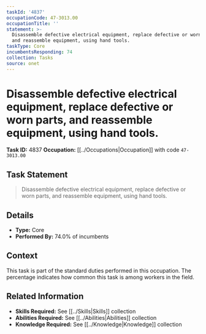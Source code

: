 ```yaml
---
taskId: '4837'
occupationCode: 47-3013.00
occupationTitle: ''
statement: >-
  Disassemble defective electrical equipment, replace defective or worn parts,
  and reassemble equipment, using hand tools.
taskType: Core
incumbentsResponding: 74
collection: Tasks
source: onet
---
```

# Disassemble defective electrical equipment, replace defective or worn parts, and reassemble equipment, using hand tools.

**Task ID:** 4837
**Occupation:** [[../Occupations|Occupation]] with code `47-3013.00`

## Task Statement

> Disassemble defective electrical equipment, replace defective or worn parts, and reassemble equipment, using hand tools.

## Details

- **Type:** Core
- **Performed By:** 74.0% of incumbents

## Context

This task is part of the standard duties performed in this occupation. The percentage indicates how common this task is among workers in the field.

## Related Information

- **Skills Required:** See [[../Skills|Skills]] collection
- **Abilities Required:** See [[../Abilities|Abilities]] collection
- **Knowledge Required:** See [[../Knowledge|Knowledge]] collection
